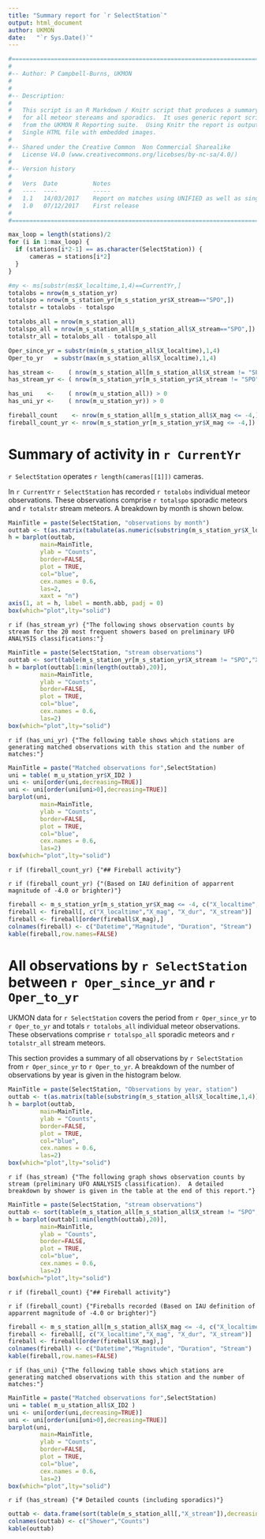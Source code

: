 ```yaml
---
title: "Summary report for `r SelectStation`"
output: html_document
author: UKMON
date:   "`r Sys.Date()`"
---
```


```r
#=============================================================================
#
#-- Author: P Campbell-Burns, UKMON
#
#
#-- Description:
#
#   This script is an R Markdown / Knitr script that produces a summary report
#   for all meteor stereams and sporadics.  It uses generic report scripts
#   from the UKMON R Reporting suite.  Using Knitr the report is output as a 
#   Single HTML file with embedded images.
#
#-- Shared under the Creative Common  Non Commercial Sharealike 
#   License V4.0 (www.creativecommons.org/licebses/by-nc-sa/4.0/)
#
#-- Version history
#
#   Vers  Date          Notes
#   ----  ----          -----
#   1.1   14/03/2017    Report on matches using UNIFIED as well as single ons data 
#   1.0   07/12/2017    First release
#
#=============================================================================
```

```r

max_loop = length(stations)/2
for (i in 1:max_loop) {
  if (stations[i*2-1] == as.character(SelectStation)) {
      cameras = stations[i*2]
  } 
}

```

```r

#my <- ms[substr(ms$X_localtime,1,4)==CurrentYr,]
totalobs = nrow(m_s_station_yr)
totalspo = nrow(m_s_station_yr[m_s_station_yr$X_stream=="SPO",])
totalstr = totalobs - totalspo

totalobs_all = nrow(m_s_station_all)
totalspo_all = nrow(m_s_station_all[m_s_station_all$X_stream=="SPO",])
totalstr_all = totalobs_all - totalspo_all

Oper_since_yr = substr(min(m_s_station_all$X_localtime),1,4)
Oper_to_yr   = substr(max(m_s_station_all$X_localtime),1,4)

has_stream <-    ( nrow(m_s_station_all[m_s_station_all$X_stream != "SPO",])) > 0
has_stream_yr <- ( nrow(m_s_station_yr[m_s_station_yr$X_stream != "SPO",])) > 0

has_uni    <-    ( nrow(m_u_station_all)) > 0
has_uni_yr <-    ( nrow(m_u_station_yr)) > 0

fireball_count    <- nrow(m_s_station_all[m_s_station_all$X_mag <= -4,]) > 0
fireball_count_yr <- nrow(m_s_station_yr[m_s_station_yr$X_mag <= -4,]) > 0

```

# Summary of activity in `r CurrentYr`

`r SelectStation` operates `r length(cameras[[1]])` cameras.

In `r CurrentYr` `r SelectStation` has recorded `r totalobs` individual meteor observations.  These observations comprise `r totalspo` sporadic meteors and `r totalstr` stream meteors.  A breakdown by month is shown below.

```r
MainTitle = paste(SelectStation, "observations by month")
outtab <- t(as.matrix(tabulate(as.numeric(substring(m_s_station_yr$X_localtime,6,7)),nbins = 12)))
h = barplot(outtab,
         main=MainTitle,
         ylab = "Counts",
         border=FALSE,
         plot = TRUE,
         col="blue",
         cex.names = 0.6, 
         las=2,
         xaxt = "n")
axis(1, at = h, label = month.abb, padj = 0) 
box(which="plot",lty="solid")
```

`r if (has_stream_yr) {"The following shows observation counts by stream for the 20 most frequent showers based on preliminary UFO ANALYSIS classifications:"}`

```r
MainTitle = paste(SelectStation, "stream observations")
outtab <- sort(table(m_s_station_yr[m_s_station_yr$X_stream != "SPO","X_stream"]),decreasing=TRUE)
h = barplot(outtab[1:min(length(outtab),20)],
         main=MainTitle,
         ylab = "Counts",
         border=FALSE,
         plot = TRUE,
         col="blue",
         cex.names = 0.6, 
         las=2)
box(which="plot",lty="solid")
```

`r if (has_uni_yr) {"The following table shows which stations are generating matched observations with this station and the number of matches:"}`

```r
MainTitle = paste("Matched observations for",SelectStation)
uni = table( m_u_station_yr$X_ID2 )
uni <- uni[order(uni,decreasing=TRUE)]
uni <- uni[order(uni[uni>0],decreasing=TRUE)]
barplot(uni,
         main=MainTitle,
         ylab = "Counts",
         border=FALSE,
         plot = TRUE,
         col="blue",
         cex.names = 0.6, 
         las=2)
box(which="plot",lty="solid")
```

`r if (fireball_count_yr) {"## Fireball activity"}`

`r if (fireball_count_yr) {"(Based on IAU definition of apparrent magnitude of -4.0 or brighter)"}`

```r
fireball <- m_s_station_yr[m_s_station_yr$X_mag <= -4, c("X_localtime","X_mag","X_stream", "X_dur",  "X_ID1")]
fireball <- fireball[, c("X_localtime","X_mag", "X_dur", "X_stream")]
fireball <- fireball[order(fireball$X_mag),]
colnames(fireball) <- c("Datetime","Magnitude", "Duration", "Stream")
kable(fireball,row.names=FALSE)
```

# All observations by `r SelectStation` between `r Oper_since_yr` and `r Oper_to_yr`

UKMON data for `r SelectStation` covers the period from `r Oper_since_yr` to `r Oper_to_yr` and totals  `r totalobs_all` individual meteor observations.  These observations comprise `r totalspo_all` sporadic meteors and `r totalstr_all` stream meteors.  

This section provides a summary of all observations
by `r SelectStation` from `r Oper_since_yr` to `r Oper_to_yr`.  A breakdown of the number of observations by year is given in the histogram below.

```r
MainTitle = paste(SelectStation, "Observations by year, station")
outtab <- t(as.matrix(table(substring(m_s_station_all$X_localtime,1,4))))
h = barplot(outtab,
         main=MainTitle,
         ylab = "Counts",
         border=FALSE,
         plot = TRUE,
         col="blue",
         cex.names = 0.6, 
         las=2)
box(which="plot",lty="solid")
```

`r if (has_stream) {"The following graph shows observation counts by stream (preliminary UFO ANALYSIS classification).  A detailed breakdown by shower is given in the table at the end of this report."}`

```r
MainTitle = paste(SelectStation, "stream observations")
outtab <- sort(table(m_s_station_all[m_s_station_all$X_stream != "SPO","X_stream"]),decreasing=TRUE)
h = barplot(outtab[1:min(length(outtab),20)],
         main=MainTitle,
         ylab = "Counts",
         border=FALSE,
         plot = TRUE,
         col="blue",
         cex.names = 0.6, 
         las=2)
box(which="plot",lty="solid")
```

`r if (fireball_count) {"## Fireball activity"}`

`r if (fireball_count) {"Fireballs recorded (Based on IAU definition of apparrent magnitude of -4.0 or brighter)"}`

```r
fireball <- m_s_station_all[m_s_station_all$X_mag <= -4, c("X_localtime","X_mag", "X_dur", "X_stream", "X_ID1")]
fireball <- fireball[, c("X_localtime","X_mag", "X_dur", "X_stream")]
fireball <- fireball[order(fireball$X_mag),]
colnames(fireball) <- c("Datetime","Magnitude", "Duration", "Stream")
kable(fireball,row.names=FALSE)
```

`r if (has_uni) {"The following table shows which stations are generating matched observations with this station and the number of matches:"}`

```r
MainTitle = paste("Matched observations for",SelectStation)
uni = table( m_u_station_all$X_ID2 )
uni <- uni[order(uni,decreasing=TRUE)]
uni <- uni[order(uni[uni>0],decreasing=TRUE)]
barplot(uni,
         main=MainTitle,
         ylab = "Counts",
         border=FALSE,
         plot = TRUE,
         col="blue",
         cex.names = 0.6, 
         las=2)
box(which="plot",lty="solid")
```


`r if (has_stream) {"# Detailed counts (including sporadics)"}`

```r
outtab <- data.frame(sort(table(m_s_station_all[,"X_stream"]),decreasing=TRUE))
colnames(outtab) <- c("Shower","Counts")
kable(outtab)
```


